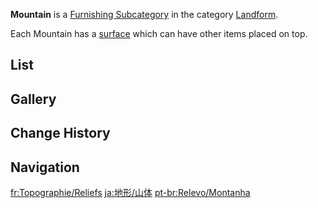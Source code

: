 {{Terminology Infobox
|title        = Mountain
|image        = Icon Housing Landform Mountain.png
|type         = Item Groups
|type2        = Furnishing Subcategories
|type3        = Exterior Furnishings
|type4        = Landform
}}
'''Mountain''' is a [[Furnishing Subcategory]] in the category [[Landform]].

Each Mountain has a [[Furnishing/List/By Feature#Surface Furnishings|surface]] which can have other items placed on top.

==List==
{{Furnishings by Category Table
|Landform Mountain
|nocategory = 1
|height = 1
|version = 1
}}

==Gallery==
{{Furnishings by Category Gallery|Landform Mountain}}

==Change History==
{{Change History|1.5}}

==Navigation==
{{Furnishing Navbox|exterior}}

[[Category:Landform Mountain| ]]

[[fr:Topographie/Reliefs]]
[[ja:地形/山体]]
[[pt-br:Relevo/Montanha]]